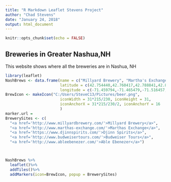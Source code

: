 ---
title: "R Markdown Leaflet Stevens Project"
author: "Chad Stevens"
date: "January 24, 2018"
output: html_document
---

```{r setup, include=FALSE}
knitr::opts_chunk$set(echo = FALSE)
```

## Breweries in Greater Nashua,NH
This website shows where all the breweries are in Nashua, NH

```{r, comment="", warning=FALSE,message=FALSE}
library(leaflet)
NashBrews <- data.frame(name = c("Millyard Brewery", "Martha's Exchange", "Djinn Spirits Craft Distillery", "Anheuser-Busch", "Able Ebenezer Brewing Company"),
                        latitude = c(42.754440,42.760417,42.788841,42.825359,42.852632),
                        longitude = c(-71.459794,-71.465479,-71.516457,-71.486454,-71.492993))
BrewIcon <- makeIcon("C:/Users/SteveC13/Pictures/beer.png",
                        iconWidth = 31*215/230, iconHeight = 31,
                        iconAnchorX = 31*215/230/2, iconAnchorY = 16
                        )
marker.url = 
BrewerySites <- c(
  "<a href='http://www.millyardbrewery.com/'>Millyard Brewery</a>",
  "<a href='http://www.marthas-exchange.com/'>Marthas Exchange</a>",
  "<a href='https://www.djinnspirits.com/'>Djinn Spirits</a>",
  "<a href='http://www.budweisertours.com/'>Budweiser Tours</a>",
  "<a href='http://www.ableebenezer.com/'>Able Ebenezer</a>")



NashBrews %>%
  leaflet()%>%
  addTiles()%>%
  addMarkers(icon=BrewIcon, popup = BrewerySites)
```
